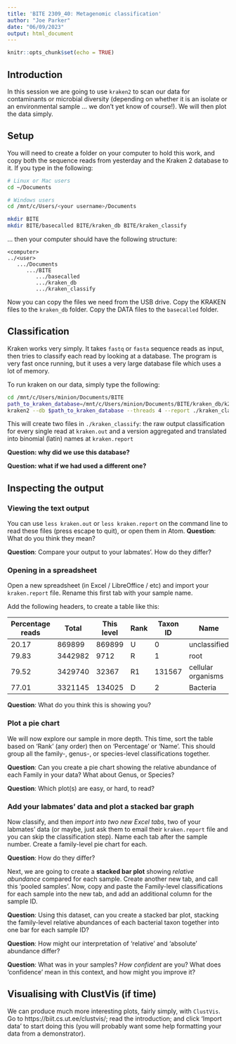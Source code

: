 ```yaml
---
title: 'BITE 2309_40: Metagenomic classification'
author: "Joe Parker"
date: "06/09/2023"
output: html_document
---
```


```r
knitr::opts_chunk$set(echo = TRUE)
```

## Introduction

In this session we are going to use `kraken2` to scan our data for contaminants or microbial diversity (depending on whether it is an isolate or an environmental sample ... we don't yet know of course!). We will then plot the data simply.

## Setup

You will need to create a folder on your computer to hold this work, and copy both the sequence reads from yesterday and the Kraken 2 database to it. If you type in the following:

```bash
# Linux or Mac users
cd ~/Documents

# Windows users
cd /mnt/c/Users/<your username>/Documents

mkdir BITE
mkdir BITE/basecalled BITE/kraken_db BITE/kraken_classify

```

... then your computer should have the following structure:

```
<computer>
../<user>
   .../Documents
      .../BITE
         .../basecalled
         .../kraken_db
         .../kraken_classify
```

Now you can copy the files we need from the USB drive. Copy the KRAKEN files to the `kraken_db` folder. Copy the DATA files to the `basecalled` folder.

## Classification

Kraken works very simply. It takes `fastq` or `fasta` sequence reads as input, then tries to classify each read by looking at a database. The program is very fast once running, but it uses a very large database file which uses a lot of memory.

To run kraken on our data, simply type the following:

```bash
cd /mnt/c/Users/minion/Documents/BITE
path_to_kraken_database=/mnt/c/Users/minion/Documents/BITE/kraken_db/k2_standard_20220607/
kraken2 --db $path_to_kraken_database --threads 4 --report ./kraken_classify/kraken.report --output ./kraken_classify/kraken.out ./basecalled/<sample ID>/<sample ID>.all_pass.fastq
```

This will create two files in `./kraken_classify`: the raw output classification for every single read at `kraken.out` and a version aggregated and translated into binomial (latin) names at `kraken.report`

**Question: why did we use this database?**

**Question: what if we had used a different one?**

## Inspecting the output

### Viewing the text output

You can use `less kraken.out` or `less kraken.report` on the command line to read these files (press escape to quit), or open them in Atom. 
**Question**: What do you think they mean? 

**Question**: Compare your output to your labmates'. How do they differ?

### Opening in a spreadsheet

Open a new spreadsheet (in Excel / LibreOffice / etc) and import your `kraken.report` file. Rename this first tab with your sample name.

Add the following headers, to create a table like this:

| Percentage reads | Total | This level | Rank | Taxon ID | Name |
| --- | --- | --- | --- | --- | --- |
| 20.17 | 869899 | 869899 | U | 0 | unclassified |
| 79.83 | 3442982 | 9712 | R | 1 | root |
| 79.52 | 3429740 | 32367 | R1 | 131567 |   cellular organisms |
| 77.01 | 3321145 | 134025 | D | 2 |     Bacteria |

**Question**: What do you think this is showing you? 

### Plot a pie chart

We will now explore our sample in more depth. This time, sort the table based on 'Rank'  (any order) then on 'Percentage' or 'Name'. This should group all the family-, genus-, or species-level classifications together. 

**Question**: Can you create a pie chart showing the relative abundance of each Family in your data? What about Genus, or Species?

**Question**: Which plot(s) are easy, or hard, to read?

### Add your labmates' data and plot a stacked bar graph

Now classify, and then *import into two new Excel tabs*, two of your labmates' data (or maybe, just ask them to email their `kraken.report` file and you can skip the classification step). Name each tab after the sample number. Create a family-level pie chart for each. 

**Question**: How do they differ?

Next, we are going to create a **stacked bar plot** showing *relative abundance* compared for each sample. Create another new tab, and call this 'pooled samples'. Now, copy and paste the Family-level classifications for each sample into the new tab, and add an additional column for the sample ID.

**Question**: Using this dataset, can you create a stacked bar plot, stacking the family-level relative abundances of each bacterial taxon together into one bar for each sample ID?

**Question**: How might our interpretation of 'relative' and 'absolute' abundance differ?

**Question**: What was in your samples? *How confident* are you? What does 'confidence' mean in this context, and how might you improve it?


## Visualising with ClustVis (if time)

We can produce much more interesting plots, fairly simply, with `ClustVis`. Go to https://biit.cs.ut.ee/clustvis/; read the introduction; and click 'Import data' to start doing this (you will probably want some help formatting your data from a demonstrator).